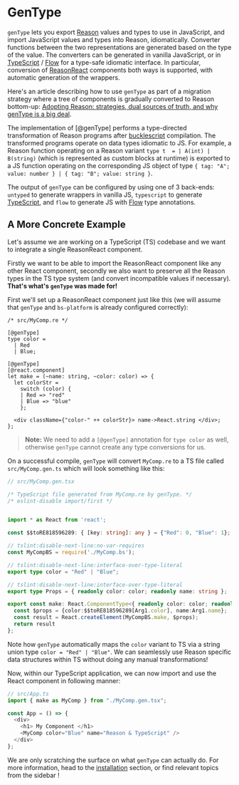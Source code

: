 # GenType

`genType` lets you export [Reason](/docs/manual/latest/introduction) values and
types to use in JavaScript, and import JavaScript values and types into Reason,
idiomatically. Converter functions between the two representations are
generated based on the type of the value. The converters can be generated in
vanilla JavaScript, or in [TypeScript](https://www.typescriptlang.org/) /
[Flow](https://flow.org/en/) for a type-safe idiomatic interface. In
particular, conversion of [ReasonReact](/docs/reason-react/latest/introduction)
components both ways is supported, with automatic generation of the wrappers.

Here's an article describing how to use `genType` as part of a migration
strategy where a tree of components is gradually converted to Reason bottom-up:
[Adopting Reason: strategies, dual sources of truth, and why genType is a big
deal](https://www.javierchavarri.com/adopting-reason-strategies-dual-sources-of-truth-and-why-gentype-is-a-big-deal/).

The implementation of [@genType] performs a type-directed transformation of
Reason programs after
[bucklescript](https://github.com/BuckleScript/bucklescript) compilation. The
transformed programs operate on data types idiomatic to JS. For example, a
Reason function operating on a Reason variant `type t  = | A(int) | B(string)`
(which is represented as custom blocks at runtime) is exported to a JS function
operating on the corresponding JS object of type `{ tag: "A"; value: number }
  | { tag: "B"; value: string }`.

The output of `genType` can be configured by using one of 3 back-ends:
`untyped` to generate wrappers in vanilla JS, `typescript` to generate
[TypeScript](https://www.typescriptlang.org/), and `flow` to generate JS with
[Flow](https://flow.org/en/) type annotations.

## A More Concrete Example

Let's assume we are working on a TypeScript (TS) codebase and we want to
integrate a single ReasonReact component.

Firstly we want to be able to import the ReasonReact component like any other
React component, secondly we also want to preserve all the Reason types in the
TS type system (and convert incompatible values if necessary). **That's what's
`genType` was made for!**


First we'll set up a ReasonReact component just like this (we will assume that
`genType` and `bs-platform` is already configured correctly):

```re
/* src/MyComp.re */

[@genType]
type color =
  | Red
  | Blue;

[@genType]
[@react.component]
let make = (~name: string, ~color: color) => {
  let colorStr =
    switch (color) {
    | Red => "red"
    | Blue => "blue"
    };

  <div className={"color-" ++ colorStr}> name->React.string </div>;
};
```

> **Note:** We need to add a `[@genType]` annotation for `type color` as well,
otherwise `genType` cannot create any type conversions for us.

On a successful compile, `genType` will convert `MyComp.re` to a TS file called
`src/MyComp.gen.ts` which will look something like this:

```ts
// src/MyComp.gen.tsx

/* TypeScript file generated from MyComp.re by genType. */
/* eslint-disable import/first */


import * as React from 'react';

const $$toRE818596289: { [key: string]: any } = {"Red": 0, "Blue": 1};

// tslint:disable-next-line:no-var-requires
const MyCompBS = require('./MyComp.bs');

// tslint:disable-next-line:interface-over-type-literal
export type color = "Red" | "Blue";

// tslint:disable-next-line:interface-over-type-literal
export type Props = { readonly color: color; readonly name: string };

export const make: React.ComponentType<{ readonly color: color; readonly name: string }> = function MyComp(Arg1: any) {
  const $props = {color:$$toRE818596289[Arg1.color], name:Arg1.name};
  const result = React.createElement(MyCompBS.make, $props);
  return result
};
```


Note how `genType` automatically maps the `color` variant to TS via a string
union type `color = "Red" | "Blue"`.  We can seamlessly use Reason specific
data structures within TS without doing any manual transformations!

Now, within our TypeScript application, we can now import and use the React
component in following manner:

```ts
// src/App.ts
import { make as MyComp } from "./MyComp.gen.tsx";

const App = () => {
  <div>
    <h1> My Component </h1>
    <MyComp color="Blue" name="Reason & TypeScript" />
  </div>
};
```

We are only scratching the surface on what `genType` can actually do. For more
information, head to the [installation](installation) section, or find relevant
topics from the sidebar !

